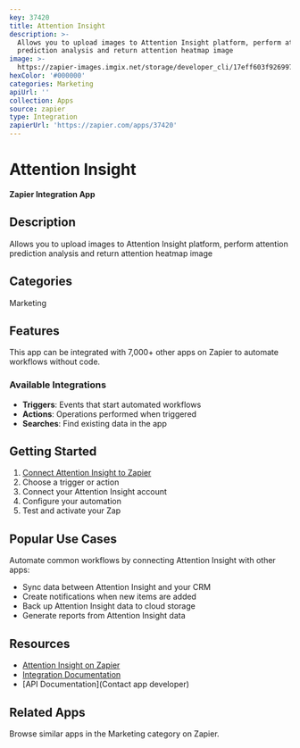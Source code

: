 ```yaml
---
key: 37420
title: Attention Insight
description: >-
  Allows you to upload images to Attention Insight platform, perform attention
  prediction analysis and return attention heatmap image
image: >-
  https://zapier-images.imgix.net/storage/developer_cli/17eff603f926997f852609bfa5b8327a.png?auto=format%2Ccompress&ixlib=python-3.0.0&q=50
hexColor: '#000000'
categories: Marketing
apiUrl: ''
collection: Apps
source: zapier
type: Integration
zapierUrl: 'https://zapier.com/apps/37420'
---
```

# Attention Insight

**Zapier Integration App**

## Description

Allows you to upload images to Attention Insight platform, perform attention prediction analysis and return attention heatmap image

## Categories

Marketing

## Features

This app can be integrated with 7,000+ other apps on Zapier to automate workflows without code.

### Available Integrations

- **Triggers**: Events that start automated workflows
- **Actions**: Operations performed when triggered
- **Searches**: Find existing data in the app

## Getting Started

1. [Connect Attention Insight to Zapier](https://zapier.com/apps/37420)
2. Choose a trigger or action
3. Connect your Attention Insight account
4. Configure your automation
5. Test and activate your Zap

## Popular Use Cases

Automate common workflows by connecting Attention Insight with other apps:

- Sync data between Attention Insight and your CRM
- Create notifications when new items are added
- Back up Attention Insight data to cloud storage
- Generate reports from Attention Insight data

## Resources

- [Attention Insight on Zapier](https://zapier.com/apps/37420)
- [Integration Documentation](https://zapier.com/apps/37420/integrations)
- [API Documentation](Contact app developer)

## Related Apps

Browse similar apps in the Marketing category on Zapier.
